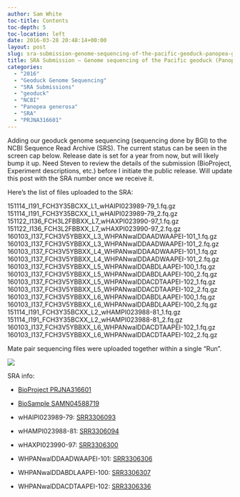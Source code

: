 ```yaml
---
author: Sam White
toc-title: Contents
toc-depth: 5
toc-location: left
date: 2016-03-28 20:48:14+00:00
layout: post
slug: sra-submission-genome-sequencing-of-the-pacific-geoduck-panopea-generosa
title: SRA Submission – Genome sequencing of the Pacific geoduck (Panopea generosa)
categories:
  - "2016"
  - "Geoduck Genome Sequencing"
  - "SRA Submissions"
  - "geoduck"
  - "NCBI"
  - "Panopea generosa"
  - "SRA"
  - "PRJNA316601"
---
```


Adding our geoduck genome sequencing (sequencing done by BGI) to the NCBI Sequence Read Archive (SRS). The current status can be seen in the screen cap below. Release date is set for a year from now, but will likely bump it up. Need Steven to review the details of the submission (BioProject, Experiment descriptions, etc.) before I initiate the public release. Will update this post with the SRA number once we receive it.

Here’s the list of files uploaded to the SRA:

151114_I191_FCH3Y35BCXX_L1_wHAIPI023989-79_1.fq.gz
151114_I191_FCH3Y35BCXX_L1_wHAIPI023989-79_2.fq.gz
151122_I136_FCH3L2FBBXX_L7_wHAXPI023990-97_1.fq.gz
151122_I136_FCH3L2FBBXX_L7_wHAXPI023990-97_2.fq.gz
160103_I137_FCH3V5YBBXX_L3_WHPANwalDDAADWAAPEI-101_1.fq.gz
160103_I137_FCH3V5YBBXX_L3_WHPANwalDDAADWAAPEI-101_2.fq.gz
160103_I137_FCH3V5YBBXX_L4_WHPANwalDDAADWAAPEI-101_1.fq.gz
160103_I137_FCH3V5YBBXX_L4_WHPANwalDDAADWAAPEI-101_2.fq.gz
160103_I137_FCH3V5YBBXX_L5_WHPANwalDDABDLAAPEI-100_1.fq.gz
160103_I137_FCH3V5YBBXX_L5_WHPANwalDDABDLAAPEI-100_2.fq.gz
160103_I137_FCH3V5YBBXX_L5_WHPANwalDDACDTAAPEI-102_1.fq.gz
160103_I137_FCH3V5YBBXX_L5_WHPANwalDDACDTAAPEI-102_2.fq.gz
160103_I137_FCH3V5YBBXX_L6_WHPANwalDDABDLAAPEI-100_1.fq.gz
160103_I137_FCH3V5YBBXX_L6_WHPANwalDDABDLAAPEI-100_2.fq.gz
151114_I191_FCH3Y35BCXX_L2_wHAMPI023988-81_1.fq.gz
151114_I191_FCH3Y35BCXX_L2_wHAMPI023988-81_2.fq.gz
160103_I137_FCH3V5YBBXX_L6_WHPANwalDDACDTAAPEI-102_1.fq.gz
160103_I137_FCH3V5YBBXX_L6_WHPANwalDDACDTAAPEI-102_2.fq.gz

Mate pair sequencing files were uploaded together within a single “Run”.

![](https://eagle.fish.washington.edu/Arabidopsis/20160328_SRA_submission_geoduck_genome_seq.jpg)

SRA info:

- [BioProject PRJNA316601](https://www.ncbi.nlm.nih.gov/bioproject/PRJNA316601)

- [BioSample SAMN04588719](https://www.ncbi.nlm.nih.gov/biosample/?term=SAMN04588719)

- wHAIPI023989-79: [SRR3306093](https://www.ncbi.nlm.nih.gov/Traces/sra/?run=SRR3306093)

- wHAMPI023988-81: [SRR3306094](https://www.ncbi.nlm.nih.gov/Traces/sra/?run=SRR3306094)

- wHAXPI023990-97: [SRR3306300](https://www.ncbi.nlm.nih.gov/Traces/sra/?run=SRR3306300)

- WHPANwalDDAADWAAPEI-101: [SRR3306306](https://www.ncbi.nlm.nih.gov/Traces/sra/?run=SRR3306306)

- WHPANwalDDABDLAAPEI-100: [SRR3306307](https://www.ncbi.nlm.nih.gov/Traces/sra/?run=SRR3306307)

- WHPANwalDDACDTAAPEI-102: [SRR3306336](https://www.ncbi.nlm.nih.gov/Traces/sra/?run=SRR3306336)

